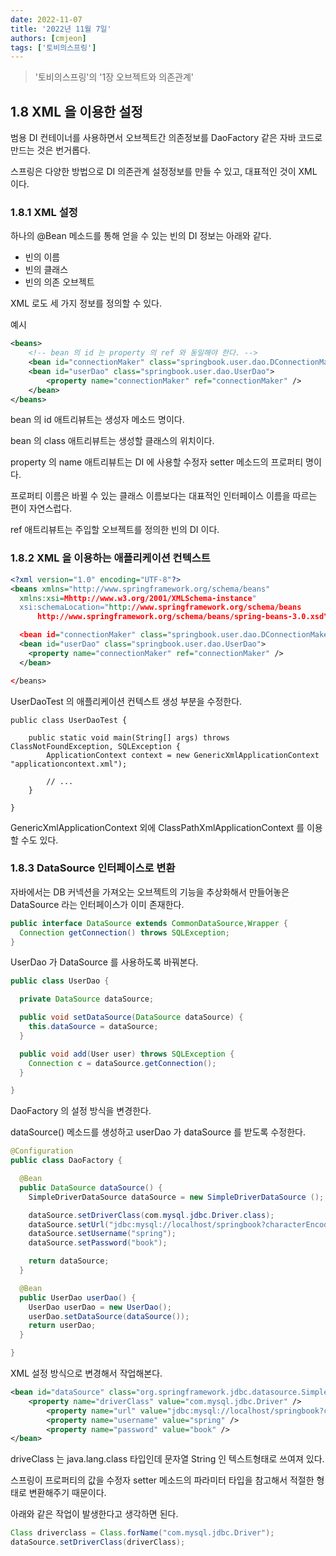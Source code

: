 ```yaml
---
date: 2022-11-07
title: '2022년 11월 7일'
authors: [cmjeon]
tags: ['토비의스프링']
---
```


> '토비의스프링'의 '1장 오브젝트와 의존관계'

## 1.8 XML 을 이용한 설정

범용 DI 컨테이너를 사용하면서 오브젝트간 의존정보를 DaoFactory 같은 자바 코드로 만드는 것은 번거롭다.

스프링은 다양한 방법으로 DI 의존관계 설정정보를 만들 수 있고, 대표적인 것이 XML 이다.

### 1.8.1 XML 설정

하나의 @Bean 메소드를 통해 얻을 수 있는 빈의 DI 정보는 아래와 같다.

<!--truncate-->

- 빈의 이름
- 빈의 클래스
- 빈의 의존 오브젝트

XML 로도 세 가지 정보를 정의할 수 있다.

예시

```xml
<beans>
    <!-- bean 의 id 는 property 의 ref 와 동일해야 한다. -->
    <bean id="connectionMaker" class="springbook.user.dao.DConnectionMaker" />
    <bean id="userDao" class="springbook.user.dao.UserDao">
        <property name="connectionMaker" ref="connectionMaker" />
    </bean>
</beans>
```

bean 의 id 애트리뷰트는 생성자 메소드 명이다.

bean 의 class 애트리뷰트는 생성할 클래스의 위치이다.

property 의 name 애트리뷰트는 DI 에 사용할 수정자 setter 메소드의 프로퍼티 명이다.

프로퍼티 이름은 바뀔 수 있는 클래스 이름보다는 대표적인 인터페이스 이름을 따르는 편이 자연스럽다.

ref 애트리뷰트는 주입할 오브젝트를 정의한 빈의 DI 이다.

### 1.8.2 XML 을 이용하는 애플리케이션 컨텍스트

```xml title="applicationContext.xml"
<?xml version="1.0" encoding="UTF-8"?>
<beans xmlns="http://www.springframework.org/schema/beans"
  xmlns:xsi=Mhttp://www.w3.org/2001/XMLSchema-instance"
  xsi:schemaLocation="http://www.springframework.org/schema/beans
      http://www.springframework.org/schema/beans/spring-beans-3.0.xsd">

  <bean id="connectionMaker" class="springbook.user.dao.DConnectionMaker" />
  <bean id="userDao" class="springbook.user.dao.UserDao">
    <property name="connectionMaker" ref="connectionMaker" />
  </bean>

</beans>
```

UserDaoTest 의 애플리케이션 컨텍스트 생성 부분을 수정한다.

```java{4} title="UserDaoTest.java"
public class UserDaoTest {

	public static void main(String[] args) throws ClassNotFoundException, SQLException {
		ApplicationContext context = new GenericXmlApplicationContext "applicationcontext.xml");

		// ...
	}

}
```

GenericXmlApplicationContext 외에 ClassPathXmlApplicationContext 를 이용할 수도 있다.

### 1.8.3 DataSource 인터페이스로 변환

자바에서는 DB 커넥션을 가져오는 오브젝트의 기능을 추상화해서 만들어놓은 DataSource 라는 인터페이스가 이미 존재한다.

```java title="DataSource"
public interface DataSource extends CommonDataSource,Wrapper {
  Connection getConnection() throws SQLException;
}
```

UserDao 가 DataSource 를 사용하도록 바꿔본다.

```java {3,6,10} title="UserDao"
public class UserDao {

  private DataSource dataSource;

  public void setDataSource(DataSource dataSource) {
    this.dataSource = dataSource;
  }

  public void add(User user) throws SQLException {
    Connection c = dataSource.getConnection();
  }

}
```

DaoFactory 의 설정 방식을 변경한다.

dataSource() 메소드를 생성하고 userDao 가 dataSource 를 받도록 수정한다.

```java {8-11,19} title="DaoFactory.java"
@Configuration
public class DaoFactory {

  @Bean
  public DataSource dataSource() {
    SimpleDriverDataSource dataSource = new SimpleDriverDataSource ();

    dataSource.setDriverClass(com.mysql.jdbc.Driver.class);
    dataSource.setUrl("jdbc:mysql://localhost/springbook?characterEncoding=UTF-8");
    dataSource.setUsername("spring");
    dataSource.setPassword("book");

    return dataSource;
  }

  @Bean
  public UserDao userDao() {
    UserDao userDao = new UserDao();
    userDao.setDataSource(dataSource());
    return userDao;
  }

}
```

XML 설정 방식으로 변경해서 작업해본다.

```xml {2} title="applicationContext.xml"
<bean id="dataSource" class="org.springframework.jdbc.datasource.SimpleDriverDataSource">
    <property name="driverClass" value="com.mysql.jdbc.Driver" />
		<property name="url" value="jdbc:mysql://localhost/springbook?characterEncoding=UTF-8" />
		<property name="username" value="spring" />
		<property name="password" value="book" />
</bean>
```

driveClass 는 java.lang.class 타입인데 문자열 String 인 텍스트형태로 쓰여져 있다.

스프링이 프로퍼티의 값을 수정자 setter 메소드의 파라미터 타입을 참고해서 적절한 형태로 변환해주기 때문이다.

아래와 같은 작업이 발생한다고 생각하면 된다.

```java
Class driverclass = Class.forName("com.mysql.jdbc.Driver");
dataSource.setDriverClass(driverClass);
```